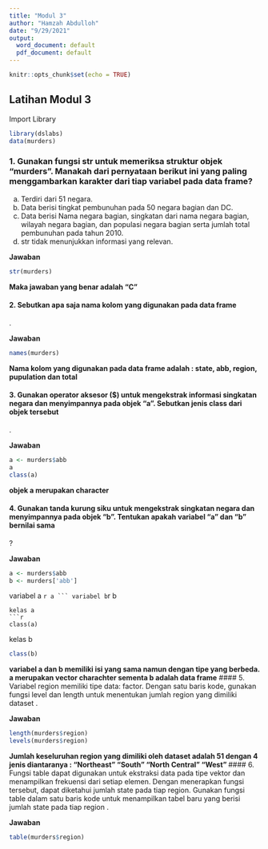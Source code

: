 ```yaml
---
title: "Modul 3"
author: "Hamzah Abdulloh"
date: "9/29/2021"
output:
  word_document: default
  pdf_document: default
---
```


```r
knitr::opts_chunk$set(echo = TRUE)
```

## Latihan Modul 3

Import Library
```r
library(dslabs)
data(murders) 
```

### 1. Gunakan fungsi str untuk memeriksa struktur objek “murders”. Manakah dari pernyataan berikut ini yang paling menggambarkan karakter dari tiap variabel pada data frame? 
  a. Terdiri dari 51 negara. 
  b. Data berisi tingkat pembunuhan pada 50 negara bagian dan DC. 
  c. Data berisi Nama negara bagian, singkatan dari nama negara bagian,           wilayah negara bagian, dan populasi negara bagian serta jumlah total         pembunuhan pada tahun 2010. 
  d. str tidak menunjukkan informasi yang relevan. 

**Jawaban**

```r
str(murders)
```

**Maka jawaban yang benar adalah "C" **


#### 2. Sebutkan apa saja nama kolom yang digunakan pada data frame
.

**Jawaban**
```r
names(murders)
```
**Nama kolom yang digunakan pada data frame adalah : state, abb, region, pupulation dan total**


#### 3. Gunakan operator aksesor ($) untuk mengekstrak informasi singkatan negara dan menyimpannya pada objek “a”. Sebutkan jenis class dari objek tersebut
. 
  
**Jawaban**
```r
a <- murders$abb
a
class(a)
```
**objek a merupakan character**


#### 4. Gunakan tanda kurung siku untuk mengekstrak singkatan negara dan menyimpannya pada objek “b”. Tentukan apakah variabel “a” dan “b” bernilai sama
? 
  
**Jawaban**
```r
a <- murders$abb
b <- murders['abb']
```
variabel a
````r
a
```
variabel b 
````r
b
```
kelas a
```r
class(a)
```
kelas b
```r
class(b)
```
**variabel a dan b memiliki isi yang sama namun dengan tipe yang berbeda. a merupakan vector charachter sementa b adalah data frame**
#### 5. Variabel region memiliki tipe data: factor. Dengan satu baris kode, gunakan fungsi level dan length untuk menentukan jumlah region yang dimiliki dataset
. 
  
**Jawaban**
```r
length(murders$region)
levels(murders$region) 
```
**Jumlah keseluruhan region yang dimiliki oleh dataset adalah 51 dengan 4 jenis diantaranya :  "Northeast" "South" "North Central" "West" **
#### 6. Fungsi table dapat digunakan untuk ekstraksi data pada tipe vektor dan menampilkan frekuensi dari setiap elemen. Dengan menerapkan fungsi tersebut, dapat diketahui jumlah state pada tiap region. Gunakan fungsi table dalam satu baris kode untuk menampilkan tabel baru yang berisi jumlah state pada tiap region
.
  
**Jawaban**
```r
table(murders$region)
```


